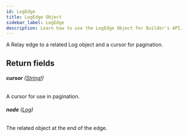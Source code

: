 ```yaml
---
id: LogEdge
title: LogEdge Object
sidebar_label: LogEdge
description: Learn how to use the LogEdge Object for Builder's API.
---
```


A Relay edge to a related Log object and a cursor for pagination.

## Return fields

###### <b>cursor</b> ([String!](/composer/builder/api/schema/scalar/String.mdx))

A cursor for use in pagination.

###### <b>node</b> ([Log](/composer/builder/api/schema/object/Log.mdx))

The related object at the end of the edge.

